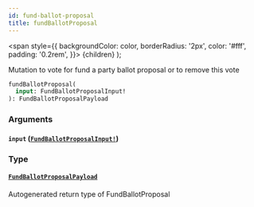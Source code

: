 ```yaml
---
id: fund-ballot-proposal
title: fundBallotProposal
---
```


<span
style={{
      backgroundColor: color,
      borderRadius: '2px',
      color: '#fff',
      padding: '0.2rem',
    }}>
{children}
</span>
);

Mutation to vote for fund a party ballot proposal or to remove this vote

```graphql
fundBallotProposal(
  input: FundBallotProposalInput!
): FundBallotProposalPayload

```

### Arguments

#### `input` ([`FundBallotProposalInput!`](/docs/api/inputs/fund-ballot-proposal-input))

### Type

#### [`FundBallotProposalPayload`](/docs/api/objects/fund-ballot-proposal-payload)

Autogenerated return type of FundBallotProposal
